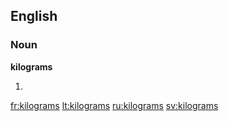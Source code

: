==English==

===Noun===
'''kilograms'''

# {{plural of|[[kilogram]]}}

[[fr:kilograms]]
[[lt:kilograms]]
[[ru:kilograms]]
[[sv:kilograms]]